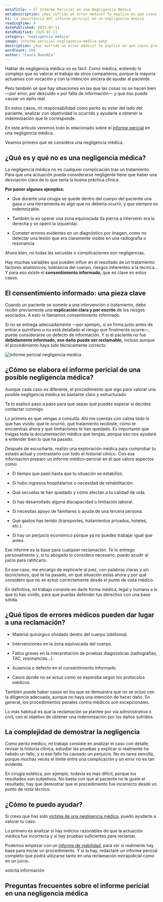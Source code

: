 ```yaml
---
metaTitle: ➤ El Informe Pericial en una Negligencia Médica
metaDescription: ¿Has sufrido un error médico? Te explico en qué casos procede una indemnización y cómo elaboro un informe pericial por negligencia médica para ayudarte a reclamar tus derechos.
h1: La importancia del informe pericial en un negligencia médica
readingTime: 4
datePublished: 2025-07-11
dateModified: 2025-07-11
category: "negligencia médica"
image: informe-pericial-negligencia-medica.webp
description: ¿Has sufrido un error médico? Te explico en qué casos procede una indemnización y cómo elaboro un informe pericial por negligencia médica para ayudarte a reclamar tus derechos.
wordCount: 950
author: "Laura Buendía"
---
```



Hablar de negligencia médica no es fácil. Como médica, entiendo lo complejo que es valorar el trabajo de otros compañeros, porque la mayoría actuamos con vocación y con la intención sincera de ayudar al paciente.

Pero también sé que hay situaciones en las que las cosas no se hacen bien —por error, por descuido o por falta de información— y que eso puede causar un daño real.

En estos casos, mi responsabilidad como perito es estar del lado del paciente, analizar con objetividad lo ocurrido y ayudarle a obtener la indemnización que le corresponde.

En este artículo veremos todo lo relacionado sobre el [informe pericial](/servicios/informes-medicos-periciales/) en una negligencia médica.

Veamos primero qué se considera una negligencia médica.

## ¿Qué es y qué no es una negligencia médica?

La negligencia médica no es cualquier complicación tras un tratamiento. Para que una actuación pueda considerarse negligente tiene que haber una desviación clara de lo que sería la buena práctica clínica.

**Por poner algunos ejemplos:**

- Que durante una cirugía se quede dentro del cuerpo del paciente una gasa o una herramienta es algo que no debería ocurrir, y que siempre es indemnizable.

- También lo es operar una zona equivocada (la pierna a intervenir era la derecha y se operó la izquierda).

- Cometer errores evidentes en un diagnóstico por imagen, como no detectar una lesión que era claramente visible en una radiografía o resonancia.

Ahora bien, no todas las secuelas o complicaciones son negligencias.

Hay muchas variables que pueden influir en el resultado de un tratamiento: factores anatómicos, tolerancia del cuerpo, riesgos inherentes a la técnica… Y para eso existe el **consentimiento informado,** que es clave en estos casos.

<CtaLinks modifier="service-page" />

## El consentimiento informado: una pieza clave

Cuando un paciente se somete a una intervención o tratamiento, debe recibir previamente una **explicación clara y por escrito** de los riesgos asociados. A esto lo llamamos consentimiento informado.

Si no se entrega adecuadamente —por ejemplo, si se firma justo antes de entrar a quirófano o no está detallado el riesgo que finalmente ocurre—, puede considerarse un defecto de información. Y si el paciente no fue **debidamente informado, ese daño puede ser reclamable,** incluso aunque el procedimiento haya sido técnicamente correcto.

<Image
  loading="lazy"
  src="/img/blog/informe-pericial-negligencia-medica.webp"
  alt="informe pericial negligencia medica"
  width={600}
  height={400}
/>

## ¿Cómo se elabora el informe pericial de una posible negligencia médica?

Aunque cada caso es diferente, el procedimiento que sigo para valorar una posible negligencia médica es bastante claro y estructurado.

Te lo explico paso a paso para que sepas qué puedes esperar si decides contactar conmigo.

Lo primero es que vengas a consulta. Ahí me cuentas con calma todo lo que has vivido: qué te ocurrió, qué tratamiento recibiste, cómo te encuentras ahora y qué limitaciones te han quedado. Es importante que traigas toda la documentación médica que tengas, porque eso nos ayudará a entender bien lo que ha pasado.

Después de escucharte, realizo una exploración médica para comprobar tu estado actual y contrastarlo con todo el historial clínico. Con esa información preparo un informe médico-pericial en el que valoro aspectos como:

- El tiempo que pasó hasta que tu situación se estabilizó.

- Si hubo ingresos hospitalarios o necesidad de rehabilitación.

- Qué secuelas te han quedado y cómo afectan a tu calidad de vida.

- Si has desarrollado alguna discapacidad o limitación laboral.

- Si necesitas apoyo de familiares o ayuda de una tercera persona.

- Qué gastos has tenido (transportes, tratamientos privados, hoteles, etc.).

- Si hay un perjuicio económico porque ya no puedes trabajar igual que antes.

Ese informe es la base para cualquier reclamación. Te lo entrego personalmente y, si tu abogado lo considera necesario, puedo acudir al juicio para ratificarlo.

En ese caso, me encargo de explicarle al juez, con palabras claras y sin tecnicismos, qué te ha pasado, en qué situación estás ahora y por qué considero que no se actuó correctamente desde el punto de vista médico.

En definitiva, mi trabajo consiste en darle forma médica, legal y humana a lo que tú has vivido, para que puedas defender tus derechos con una base sólida.

## ¿Qué tipos de errores médicos pueden dar lugar a una reclamación?

- Material quirúrgico olvidado dentro del cuerpo (oblítoma).

- Intervenciones en la zona equivocada del cuerpo.

- Fallos graves en la interpretación de pruebas diagnósticas (radiografías, TAC, resonancias...).

- Ausencia o defecto en el consentimiento informado.

- Casos donde no se actuó como se esperaba según los protocolos médicos.

También puede haber casos en los que se demuestra que no se actuó con la diligencia adecuada, aunque no haya una intención de hacer daño. En general, los procedimientos penales contra médicos son excepcionales.

Lo más habitual es que la reclamación se plantee por vía administrativa o civil, con el objetivo de obtener una indemnización por los daños sufridos.

## La complejidad de demostrar la negligencia

Como perito médico, mi trabajo consiste en analizar el caso con detalle, revisar la historia clínica, estudiar las pruebas y explicar si realmente ha habido un fallo, y si ese fallo ha causado un perjuicio. No es tarea sencilla, porque muchas veces el límite entre una complicación y un error no es tan evidente.

En cirugía estética, por ejemplo, todavía es más difícil, porque los resultados son subjetivos. No basta con que al paciente no le guste el resultado; hay que demostrar que el procedimiento fue incorrecto desde un punto de vista técnico.

## ¿Cómo te puedo ayudar?

Si crees que has sido [víctima de una negligencia médica,](/negligencias-medicas/que-hacer-en-caso-de-una-negligencia-medica/) puedo ayudarte a valorar tu caso.

Lo primero es analizar si hay indicios razonables de que la actuación médica fue incorrecta y si hay pruebas suficientes para reclamar.

Podemos empezar con un [informe de viabilidad,](/servicios/informes-viabilidad/) para ver si realmente hay base para iniciar un procedimiento. Y si lo hay, redactaré un informe pericial completo que podrá utilizarse tanto en una reclamación extrajudicial como en un juicio.

<MainCta modifier="service-page">solicita información</MainCta>

## Preguntas frecuentes sobre el informe pericial en una negligencia médica

<FAQ faqs={FAQ_INFORME_PERICIAL_NEGLIGENCIA_MEDICA} />
